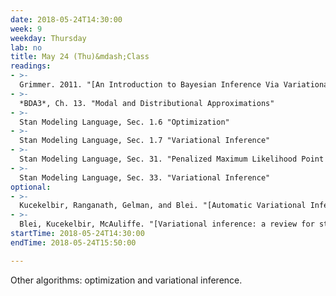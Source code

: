 ```yaml
---
date: 2018-05-24T14:30:00
week: 9
weekday: Thursday
lab: no
title: May 24 (Thu)&mdash;Class
readings:
- >-
  Grimmer. 2011. "[An Introduction to Bayesian Inference Via Variational Approximations](https://dx.doi.org/10.1093/pan/mpq027)" *Political Analysis*
- >-
  *BDA3*, Ch. 13. "Modal and Distributional Approximations"
- >-
  Stan Modeling Language, Sec. 1.6 "Optimization"
- >-
  Stan Modeling Language, Sec. 1.7 "Variational Inference" 
- >-
  Stan Modeling Language, Sec. 31. "Penalized Maximum Likelihood Point Estimation"
- >-
  Stan Modeling Language, Sec. 33. "Variational Inference"
optional:
- >-
  Kucekelbir, Ranganath, Gelman, and Blei. "[Automatic Variational Inference in Stan](https://arxiv.org/abs/1506.03431)" 2015. arXiv.
- >-
  Blei, Kucekelbir, McAuliffe. "[Variational inference: a review for statisticians](https://doi.org/10.1080/01621459.2017.1285773)". 2017. *Journal of the American Statistical Association*
startTime: 2018-05-24T14:30:00
endTime: 2018-05-24T15:50:00

---
```


Other algorithms: optimization and variational inference.
